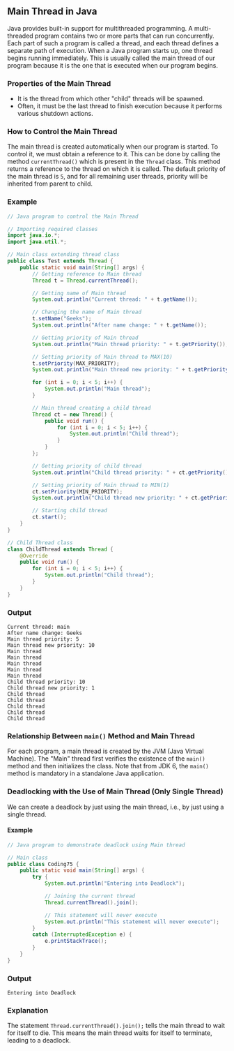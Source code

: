 ## Main Thread in Java

Java provides built-in support for multithreaded programming. A multi-threaded program contains two or more parts that can run concurrently. Each part of such a program is called a thread, and each thread defines a separate path of execution.
When a Java program starts up, one thread begins running immediately. This is usually called the main thread of our program because it is the one that is executed when our program begins.

### Properties of the Main Thread

- It is the thread from which other "child" threads will be spawned.
- Often, it must be the last thread to finish execution because it performs various shutdown actions.

### How to Control the Main Thread

The main thread is created automatically when our program is started. To control it, we must obtain a reference to it. This can be done by calling the method `currentThread()` which is present in the `Thread` class. This method returns a reference to the thread on which it is called. The default priority of the main thread is `5`, and for all remaining user threads, priority will be inherited from parent to child.

### Example

```java
// Java program to control the Main Thread

// Importing required classes
import java.io.*;
import java.util.*;

// Main class extending thread class
public class Test extends Thread {
    public static void main(String[] args) {
        // Getting reference to Main thread
        Thread t = Thread.currentThread();

        // Getting name of Main thread
        System.out.println("Current thread: " + t.getName());

        // Changing the name of Main thread
        t.setName("Geeks");
        System.out.println("After name change: " + t.getName());

        // Getting priority of Main thread
        System.out.println("Main thread priority: " + t.getPriority());

        // Setting priority of Main thread to MAX(10)
        t.setPriority(MAX_PRIORITY);
        System.out.println("Main thread new priority: " + t.getPriority());

        for (int i = 0; i < 5; i++) {
            System.out.println("Main thread");
        }

        // Main thread creating a child thread
        Thread ct = new Thread() {
            public void run() {
                for (int i = 0; i < 5; i++) {
                    System.out.println("Child thread");
                }
            }
        };

        // Getting priority of child thread
        System.out.println("Child thread priority: " + ct.getPriority());

        // Setting priority of Main thread to MIN(1)
        ct.setPriority(MIN_PRIORITY);
        System.out.println("Child thread new priority: " + ct.getPriority());

        // Starting child thread
        ct.start();
    }
}

// Child Thread class
class ChildThread extends Thread {
    @Override
    public void run() {
        for (int i = 0; i < 5; i++) {
            System.out.println("Child thread");
        }
    }
}
```

### Output

```
Current thread: main
After name change: Geeks
Main thread priority: 5
Main thread new priority: 10
Main thread
Main thread
Main thread
Main thread
Main thread
Child thread priority: 10
Child thread new priority: 1
Child thread
Child thread
Child thread
Child thread
Child thread
```

### Relationship Between `main()` Method and Main Thread

For each program, a main thread is created by the JVM (Java Virtual Machine). The "Main" thread first verifies the existence of the `main()` method and then initializes the class. Note that from JDK 6, the `main()` method is mandatory in a standalone Java application.

### Deadlocking with the Use of Main Thread (Only Single Thread)

We can create a deadlock by just using the main thread, i.e., by just using a single thread.

#### Example

```java
// Java program to demonstrate deadlock using Main thread

// Main class
public class Coding75 {
    public static void main(String[] args) {
        try {
            System.out.println("Entering into Deadlock");

            // Joining the current thread
            Thread.currentThread().join();

            // This statement will never execute
            System.out.println("This statement will never execute");
        }
        catch (InterruptedException e) {
            e.printStackTrace();
        }
    }
}
```

### Output

```
Entering into Deadlock
```

### Explanation

The statement `Thread.currentThread().join();` tells the main thread to wait for itself to die. This means the main thread waits for itself to terminate, leading to a deadlock.

